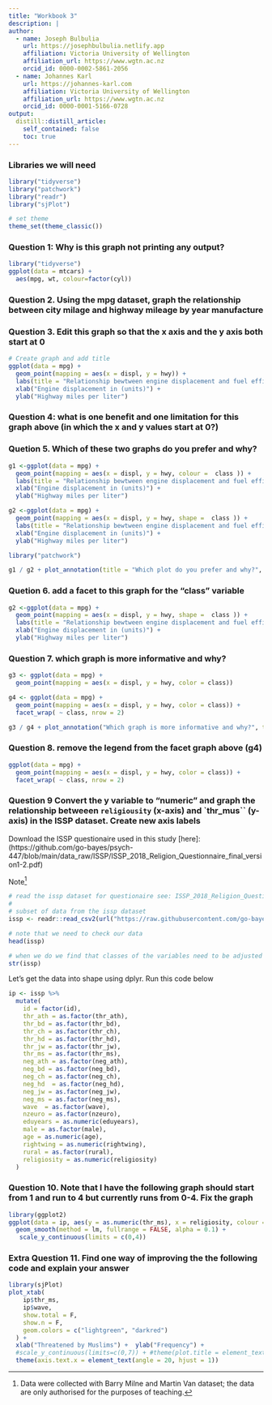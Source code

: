 ```yaml
---
title: "Workbook 3"
description: |
author:
  - name: Joseph Bulbulia
    url: https://josephbulbulia.netlify.app
    affiliation: Victoria University of Wellington
    affiliation_url: https://www.wgtn.ac.nz
    orcid_id: 0000-0002-5861-2056
  - name: Johannes Karl 
    url: https://johannes-karl.com
    affiliation: Victoria University of Wellington
    affiliation_url: https://www.wgtn.ac.nz
    orcid_id: 0000-0001-5166-0728
output:
  distill::distill_article:
    self_contained: false
    toc: true
---
```


### Libraries we will need
```r
library("tidyverse")
library("patchwork")
library("readr")
library("sjPlot")
```

```r
# set theme
theme_set(theme_classic())
```


### Question 1: Why is this graph not printing any output? 

```r
library("tidyverse")
ggplot(data = mtcars) + 
  aes(mpg, wt, colour=factor(cyl))
```



### Question 2. Using the mpg dataset, graph the relationship between city milage and highway mileage by year manufacture



### Question 3. Edit this graph so that the x axis and the y axis both start at 0


```r
# Create graph and add title
ggplot(data = mpg) + 
  geom_point(mapping = aes(x = displ, y = hwy)) + 
  labs(title = "Relationship bewtween engine displacement and fuel efficiency in the mpg automobile dataset") + 
  xlab("Engine displacement in (units)") + 
  ylab("Highway miles per liter")
```




### Question 4: what is one benefit and one limitation for this graph above (in which the x and y values start at 0?)




### Quetion 5.  Which of these two graphs do you prefer and why? 

```r
g1 <-ggplot(data = mpg) + 
  geom_point(mapping = aes(x = displ, y = hwy, colour =  class )) + 
  labs(title = "Relationship bewtween engine displacement and fuel efficiency in the mpg automobile dataset") + 
  xlab("Engine displacement in (units)") + 
  ylab("Highway miles per liter") 

```



```r
g2 <-ggplot(data = mpg) + 
  geom_point(mapping = aes(x = displ, y = hwy, shape =  class )) + 
  labs(title = "Relationship bewtween engine displacement and fuel efficiency in the mpg automobile dataset") + 
  xlab("Engine displacement in (units)") + 
  ylab("Highway miles per liter") 
```
  
  
  
```r
library("patchwork")

g1 / g2 + plot_annotation(title = "Which plot do you prefer and why?", tag_levels = 'a')
```



### Quetion 6. add a facet to this graph for the "class" variable

```r
g2 <-ggplot(data = mpg) + 
  geom_point(mapping = aes(x = displ, y = hwy, shape =  class )) + 
  labs(title = "Relationship bewtween engine displacement and fuel efficiency in the mpg automobile dataset") + 
  xlab("Engine displacement in (units)") + 
  ylab("Highway miles per liter") 
```


### Question 7.  which graph is more informative and why?


```r
g3 <- ggplot(data = mpg) +
  geom_point(mapping = aes(x = displ, y = hwy, color = class))

g4 <- ggplot(data = mpg) +
  geom_point(mapping = aes(x = displ, y = hwy, color = class)) +
  facet_wrap( ~ class, nrow = 2)

g3 / g4 + plot_annotation("Which graph is more informative and why?", tag_levels = 'a')
```





### Question 8.  remove the legend from the facet graph above (g4)


```r
ggplot(data = mpg) +
  geom_point(mapping = aes(x = displ, y = hwy, color = class)) +
  facet_wrap( ~ class, nrow = 2)
```



### Question  9  Convert the y variable to "numeric" and graph the relationship betweeen `religiousity` (x-axis) and `thr_mus`` (y-axis) in the ISSP dataset. Create new axis labels

Download the ISSP questionaire used in this study [here]: 
(https://github.com/go-bayes/psych-447/blob/main/data_raw/ISSP/ISSP_2018_Religion_Questionnaire_final_version1-2.pdf)

Note^[Data were collected with Barry Milne and Martin Van dataset; the data are only authorised for the purposes of teaching.]


```r
# read the issp dataset for questionaire see: ISSP_2018_Religion_Questionnaire_final_version1-2.pdf
# 
# subset of data from the issp dataset
issp <- readr::read_csv2(url("https://raw.githubusercontent.com/go-bayes/psych-447/main/data/issp.csv"))
```


```r
# note that we need to check our data
head(issp)

# when we do we find that classes of the variables need to be adjusted
str(issp)
```

Let's get the data into shape using dplyr. Run this code below

```r
ip <- issp %>%
  mutate(
    id = factor(id),
    thr_ath = as.factor(thr_ath),
    thr_bd = as.factor(thr_bd),
    thr_ch = as.factor(thr_ch),
    thr_hd = as.factor(thr_hd),
    thr_jw = as.factor(thr_jw),
    thr_ms = as.factor(thr_ms),
    neg_ath = as.factor(neg_ath),
    neg_bd = as.factor(neg_bd),
    neg_ch = as.factor(neg_ch),
    neg_hd  = as.factor(neg_hd),
    neg_jw = as.factor(neg_jw),
    neg_ms = as.factor(neg_ms),
    wave  = as.factor(wave),
    nzeuro = as.factor(nzeuro),
    eduyears = as.numeric(eduyears),
    male = as.factor(male),
    age = as.numeric(age),
    rightwing = as.numeric(rightwing),
    rural = as.factor(rural),
    religiosity = as.numeric(religiosity)
  )
```





### Question 10.  Note that I have  the following graph should start from 1 and run to 4 but currently runs from 0-4.  Fix the graph 

```r
library(ggplot2)
ggplot(data = ip, aes(y = as.numeric(thr_ms), x = religiosity, colour = wave))  +  geom_jitter(alpha = .1) + 
  geom_smooth(method = lm, fullrange = FALSE, alpha = 0.1) +
   scale_y_continuous(limits = c(0,4))
```





### Extra Question 11. Find one way of improving the the following code and explain your answer


```r
library(sjPlot)
plot_xtab(
    ip$thr_ms,
    ip$wave,
    show.total = F,
    show.n = F,
    geom.colors = c("lightgreen", "darkred")
  ) +
  xlab("Threatened by Muslims") +  ylab("Frequency") +
  #scale_y_continuous(limits=c(0,7)) + #theme(plot.title = element_text(size=09))
  theme(axis.text.x = element_text(angle = 20, hjust = 1))

```






